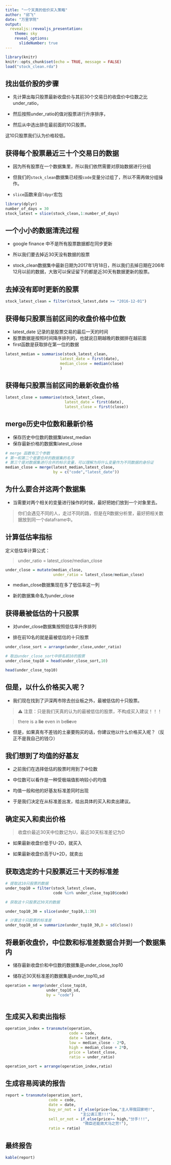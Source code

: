 ```yaml
---
title: "一个天真的低价买入策略"
author: "邱飞"
date: "万里学院"
output:
  revealjs::revealjs_presentation:
    theme: sky
    reveal_options:
      slideNumber: true
---
```


```r
library(knitr)
knitr::opts_chunk$set(echo = TRUE, message = FALSE)
load("stock_clean.rda")
```

## 找出低价股的步骤 ##

* 先计算出每只股票最新收盘价与其前30个交易日的收盘价中位数之比under_ratio，

* 然后按照under_ratio的值对股票进行升序排序，

* 然后从中选出排在最前面的10只股票。

这10只股票我们认为价格较低。

## 获得每个股票最近三十个交易日的数据

* 因为所有股票在一个数据集里，所以我们依然需要对原始数据进行分组

* 但我们的`stock_clean`数据集已经按`code`变量分过组了，所以不需再做分组操作。

* `slice`函数来自`ldpyr`宏包

```r

library(dplyr)
number_of_days = 30
stock_latest = slice(stock_clean,1:number_of_days)

```

## 一个小小的数据清洗过程

* google finance 中不是所有股票数据都在同步更新

* 所以我们要去掉近30天没有数据的股票

* stock_clean数据集中最新日期为2017年1月18日，所以我们去掉日期在206年12月以前的数据，大致可以保证留下的都是近30天有数据更新的股票。

## 去掉没有即时更新的股票

```r

stock_latest_clean = filter(stock_latest,date >= "2016-12-01")


```


## 获得每只股票当前区间的收盘价格中位数


* latest_date 记录的是股票交易的最后一天的时间
* 股票数据是按照时间降序排列的，也就说日期越晚的数据排在越前面
*  first函数是获取排在第一位的数据

```r

latest_median = summarise(stock_latest_clean,
                        latest_date = first(date),
                        median_close = median(close)
                        )
```

## 获得每只股票当前区间的最新收盘价格


```r

latest_close = summarise(stock_latest_clean,
                          latest_date = first(date),
                          latest_close = first(close))

```

## merge历史中位数和最新价格 ##

* 保存历史中位数的数据集latest_median
* 保存最新价格的数据集latest_close


```r
# merge 函数有三个参数
# 第一和第二个是要合并的数据集的名字
# 第三个是对数据集进行合并的标示变量，可以理解为将什么变量作为不同数据的身份证
median_close = merge(latest_median,latest_close,
                     by = c("code","latest_date")) 

```

## 为什么要合并这两个数据集 ##

* 当需要对两个相关的变量进行操作的时侯，最好把她们放到一个对象里去。

> 你们会遇见不同的人，走过不同的路，但是在R数据分析里，最好把相关数据放到同一个dataframe中。


## 计算低估率指标 ##

定义低估率计算公式：

> under_ratio = latest_close/median_close

```r
under_close = mutate(median_close,
                     under_ratio = latest_close/median_close)
```

* median_close数据集现在多了低估率这一列

* 新的数据集命名为under_close

## 获得最被低估的十只股票


* 对under_close数据集按照低估率升序排列

* 排在前10名的就是最被低估的十只股票

```r

under_close_sort = arrange(under_close,under_ratio)

# 取出under_close_sort中排名前10的股票
under_close_top10 = head(under_close_sort,10) 

head(under_close_top10)

```


## 但是，以什么价格买入呢？

* 我们现在找到了沪深两市除去创业板之外，最被低估的十只股票。

> ⚠️ 注意：只是我们天真的认为的最被低估的股票，不构成买入建议！！！
  
>  there is a **lie** even in be**lie**ve

* 但是，如果真有不差钱的土豪要购买的话，你建议他以什么价格买入呢？（反正不是我自己的钱😏）


## 我们想到了均值的好基友

* 之前我们在选择低估的股票时用到了中位数

* 中位数可以看作是一种受极端值影响较小的均值

* 均值一般和他的好基友标准差同时出现

* 于是我们决定在从标准差出发，给出具体的买入和卖出建议。

## 确定买入和卖出价格

> 收盘价最近30天中位数记为U，最近30天标准差记为D

* 如果最新收盘价低于U-2D，就买入

* 如果最新收盘价高于U+2D，就卖出

## 获取选定的十只股票近三十天的标准差 ##

```r
# 提取这10只股票的数据
under_top10 = filter(stock_latest_clean, 
                     code %in% under_close_top10$code) 

# 获取这十只股票近30天的数据

under_top10_30 = slice(under_top10,1:30)

# 计算这十只股票的标准差
under_top10_sd = summarize(under_top10_30,D = sd(close))

```


## 将最新收盘价，中位数和标准差数据合并到一个数据集内

* 储存最新收盘价和中位数的数据集是under_close_top10

* 储存近30天标准差的数据集是under_top10_sd

```r

operation = merge(under_close_top10,
                  under_top10_sd,
                  by = "code")



```


## 生成买入和卖出指标

```r

operation_index = transmute(operation,
                            code = code,
                            date = latest_date,
                            low = median_close - 2*D,
                            high = median_close + 2*D,
                            price = latest_close,
                            ratio = under_ratio)

operation_sort = arrange(operation_index,ratio)

```


## 生成容易阅读的报告

```r

report = transmute(operation_sort,
                   code = code,
                   date = date,
                   buy_or_not = if_else(price<low,"主人带我回家吧!",
                                 "主公请三思!!!"),
                   sell_or_not = if_else(price>= high,"分手!!!",
                                  "微臣还能效犬马之劳!"),
                   ratio = ratio)

```


## 最终报告

```r

kable(report)

```

